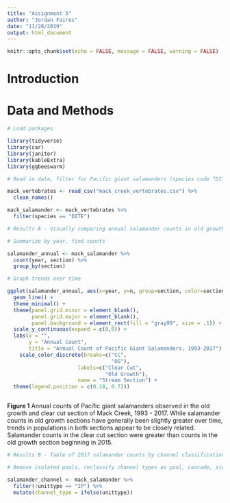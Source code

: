 ```yaml
---
title: "Assignment 5"
author: "Jordan Faires"
date: "11/28/2019"
output: html_document
---
```


```r
knitr::opts_chunk$set(echo = FALSE, message = FALSE, warning = FALSE)
```


# Introduction

# Data and Methods

```r

# Load packages

library(tidyverse)
library(car)
library(janitor)
library(kableExtra)
library(ggbeeswarm)

# Read in data, filter for Pacific giant salamanders (species code “DITE”)

mack_vertebrates <- read_csv("mack_creek_vertebrates.csv") %>% 
  clean_names()

mack_salamander <- mack_vertebrates %>% 
  filter(species == "DITE")

```

```r

# Results A - Visually comparing annual salamander counts in old growth (OG) and clear cut (CC) sections of Mack Creek

# Summarize by year, find counts 

salamander_annual <- mack_salamander %>% 
  count(year, section) %>% 
  group_by(section)

# Graph trends over time

ggplot(salamander_annual, aes(x=year, y=n, group=section, color=section)) +
  geom_line() +
  theme_minimal() +
  theme(panel.grid.minor = element_blank(),
        panel.grid.major = element_blank(),
        panel.background = element_rect(fill = "gray99", size = .1)) +
  scale_y_continuous(expand = c(0,0)) +
  labs(x = "",
       y = "Annual Count",
       title = "Annual Count of Pacific Giant Salamanders, 1993-2017") +
    scale_color_discrete(breaks=c("CC", 
                                  "OG"),
                       labels=c("Clear Cut", 
                                "Old Growth"),
                       name = "Stream Section") +
  theme(legend.position = c(0.18, 0.72))



```
**Figure 1** Annual counts of Pacific giant salamanders observed in the old growth and clear cut section of Mack Creek, 1993 - 2017. While salamander counts in old growth sections have generally been slightly greater over time, trends in populations in both sections appear to be closely related. Salamander counts in the clear cut section were greater than counts in the old growth section beginning in 2015. 

```r

# Results B - Table of 2017 salamander counts by channel classification (pool, cascades and side-channel) in old growth (OG) and clear cut (CC) sections of Mack Creek.

# Remove isolated pools, reclassify channel types as pool, cascade, side-channel. 

salamander_channel <- mack_salamander %>% 
  filter(!unittype == "IP") %>% 
  mutate(channel_type = ifelse(unittype))


```

